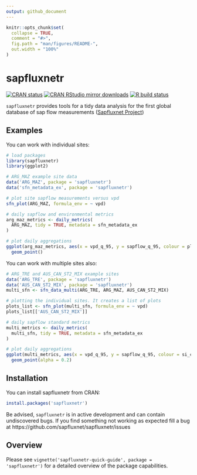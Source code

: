```yaml
---
output: github_document
---
```


<!-- README.md is generated from README.Rmd. Please edit thet file -->

```r
knitr::opts_chunk$set(
  collapse = TRUE,
  comment = "#>",
  fig.path = "man/figures/README-",
  out.width = "100%"
)
```
# sapfluxnetr

<!-- badges: start -->
  [![CRAN status](https://www.r-pkg.org/badges/version/sapfluxnetr)](https://CRAN.R-project.org/package=sapfluxnetr)
  [![CRAN RStudio mirror downloads](https://cranlogs.r-pkg.org/badges/grand-total/sapfluxnetr?color=blue)](https://r-pkg.org/pkg/sapfluxnetr)
[![R build status](https://github.com/sapfluxnet/sapfluxnetr/workflows/R-CMD-check/badge.svg)](https://github.com/sapfluxnet/sapfluxnetr/actions)
<!-- badges: end -->



`sapfluxnetr` provides tools for a tidy data analysis for the first global
database of sap flow measurements
([Sapfluxnet Project](http://sapfluxnet.creaf.cat))

## Examples

You can work with individual sites:

```r
# load packages
library(sapfluxnetr)
library(ggplot2)

# ARG_MAZ example site data
data('ARG_MAZ', package = 'sapfluxnetr')
data('sfn_metadata_ex', package = 'sapfluxnetr')

# plot site sapflow measurements versus vpd
sfn_plot(ARG_MAZ, formula_env = ~ vpd)

# daily sapflow and environmental metrics
arg_maz_metrics <- daily_metrics(
  ARG_MAZ, tidy = TRUE, metadata = sfn_metadata_ex
)

# plot daily aggregations
ggplot(arg_maz_metrics, aes(x = vpd_q_95, y = sapflow_q_95, colour = pl_code)) +
  geom_point()
```

You can work with multiple sites also:

```r
# ARG_TRE and AUS_CAN_ST2_MIX example sites
data('ARG_TRE', package = 'sapfluxnetr')
data('AUS_CAN_ST2_MIX', package = 'sapfluxnetr')
multi_sfn <- sfn_data_multi(ARG_TRE, ARG_MAZ, AUS_CAN_ST2_MIX)

# plotting the individual sites. It creates a list of plots
plots_list <- sfn_plot(multi_sfn, formula_env = ~ vpd)
plots_list[['AUS_CAN_ST2_MIX']]

# daily sapflow standard metrics
multi_metrics <- daily_metrics(
  multi_sfn, tidy = TRUE, metadata = sfn_metadata_ex
)

# plot daily aggregations
ggplot(multi_metrics, aes(x = vpd_q_95, y = sapflow_q_95, colour = si_code)) +
  geom_point(alpha = 0.2)
```

## Installation

You can install sapfluxnetr from CRAN:

```r
install.packages('sapfluxnetr')
```

Be advised, `sapfluxnetr` is in active development and can contain undiscovered
bugs. If you find something not working as expected fill a bug at
https://github.com/sapfluxnet/sapfluxnetr/issues

## Overview

Please see `vignette('sapfluxnetr-quick-guide', package = 'sapfluxnetr')` for
a detailed overview of the package capabilities.
